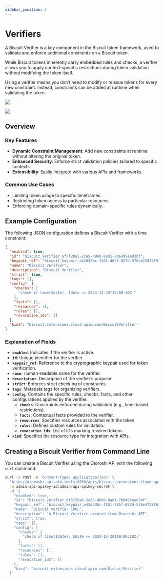 ```yaml
---
sidebar_position: 2
---
```



# Verifiers

A Biscuit Verifier is a key component in the Biscuit token framework, used to validate and enforce additional constraints on a Biscuit token.

While Biscuit tokens inherently carry embedded rules and checks, a verifier allows you to apply context-specific restrictions during token validation without modifying the token itself.

Using a verifier means you don’t need to modify or reissue tokens for every new constraint. Instead, constraints can be added at runtime when validating the token.

![](/screenshots/biscuit-verifier-creation.png)

![](/screenshots/biscuit-verifier-entity-config2.png)

## Overview

### Key Features
- **Dynamic Constraint Management**: Add new constraints at runtime without altering the original token.
- **Enhanced Security**: Enforce strict validation policies tailored to specific contexts.
- **Extensibility**: Easily integrate with various APIs and frameworks.

### Common Use Cases
- Limiting token usage to specific timeframes.
- Restricting token access to particular resources.
- Enforcing domain-specific rules dynamically.

## Example Configuration

The following JSON configuration defines a Biscuit Verifier with a time constraint:

```json
{
  "enabled": true,
  "id": "biscuit_verifier_6f5f20a5-2c65-4860-8ad1-7b6495ee03bf",
  "keypair_ref": "biscuit_keypair_e42033bc-f181-485f-857d-576e4728f6f9",
  "name": "Biscuit Verifier",
  "description": "Biscuit Verifier",
  "strict": true,
  "tags": [],
  "config": {
    "checks": [
      "check if time($date), $date <= 2024-12-30T19:00:10Z;"
    ],
    "facts": [],
    "resources": [],
    "rules": [],
    "revocation_ids": []
  },
  "kind": "biscuit.extensions.cloud-apim.com/BiscuitVerifier"
}
```

### Explanation of Fields

- **`enabled`**: Indicates if the verifier is active.
- **`id`**: Unique identifier for the verifier.
- **`keypair_ref`**: Reference to the cryptographic keypair used for token verification.
- **`name`**: Human-readable name for the verifier.
- **`description`**: Description of the verifier’s purpose.
- **`strict`**: Enforces strict checking of constraints.
- **`tags`**: Metadata tags for organizing verifiers.
- **`config`**: Contains the specific rules, checks, facts, and other configurations applied by the verifier.
  - **`checks`**: Constraints enforced during validation (e.g., time-based restrictions).
  - **`facts`**: Contextual facts provided to the verifier.
  - **`resources`**: Specifies resources associated with the token.
  - **`rules`**: Defines custom rules for validation.
  - **`revocation_ids`**: List of IDs marking revoked tokens.
- **`kind`**: Specifies the resource type for integration with APIs.

## Creating a Biscuit Verifier from Command Line

You can create a Biscuit Verifier using the Otoroshi API with the following `curl` command:

```bash
curl -X POST -H 'Content-Type: application/json' \
  'http://otoroshi-api.oto.tools:8080/apis/biscuit.extensions.cloud-apim.com/v1/biscuit-verifiers' \
  -u admin-api-apikey-id:admin-api-apikey-secret \
  -d '{
    "enabled": true,
    "id": "biscuit_verifier_6f5f20a5-2c65-4860-8ad1-7b6495ee03bf",
    "keypair_ref": "biscuit_keypair_e42033bc-f181-485f-857d-576e4728f6f9",
    "name": "Biscuit Verifier CURL",
    "description": "A Biscuit Verifier created from Otoroshi API",
    "strict": true,
    "tags": [],
    "config": {
      "checks": [
        "check if time($date), $date <= 2024-12-30T19:00:10Z;"
      ],
      "facts": [],
      "resources": [],
      "rules": [],
      "revocation_ids": []
    },
    "kind": "biscuit.extensions.cloud-apim.com/BiscuitVerifier"
  }'
```